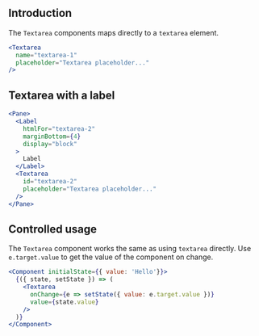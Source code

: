 
## Introduction

The `Textarea` components maps directly to a `textarea` element.


```jsx
<Textarea
  name="textarea-1"
  placeholder="Textarea placeholder..."
/>
```

## Textarea with a label

```jsx
<Pane>
  <Label
    htmlFor="textarea-2"
    marginBottom={4}
    display="block"
  >
    Label
  </Label>
  <Textarea
    id="textarea-2"
    placeholder="Textarea placeholder..."
  />
</Pane>
```

## Controlled usage

The `Textarea` component works the same as using `textarea` directly.
Use `e.target.value` to get the value of the component on change. 

```jsx
<Component initialState={{ value: 'Hello'}}>
  {({ state, setState }) => (
    <Textarea
      onChange={e => setState({ value: e.target.value })}
      value={state.value}
    />
  )}
</Component>
```

<PropsTable of="Textarea" />